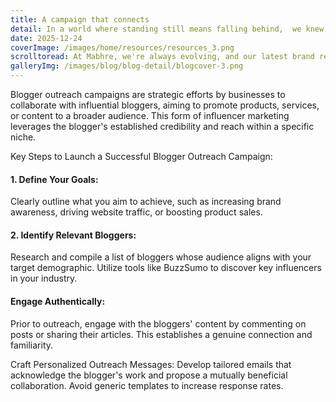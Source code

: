 ```yaml
---
title: A campaign that connects
detail: In a world where standing still means falling behind,  we knew it was time for a bold transformation..
date: 2025-12-24
coverImage: /images/home/resources/resources_3.png
scrolltoread: At Mabhre, we're always evolving, and our latest brand redesign is a bold step forward. This transformation reflects our commitment to innovation and growth, both in how we look and how we connect with you.
galleryImg: /images/blog/blog-detail/blogcover-3.png
---
```


Blogger outreach campaigns are strategic efforts by businesses to collaborate with influential bloggers, aiming to promote products, services, or content to a broader audience. This form of influencer marketing leverages the blogger's established credibility and reach within a specific niche.

Key Steps to Launch a Successful Blogger Outreach Campaign:

#### 1. Define Your Goals:
Clearly outline what you aim to achieve, such as increasing brand awareness, driving website traffic, or boosting product sales.

#### 2. Identify Relevant Bloggers: 
Research and compile a list of bloggers whose audience aligns with your target demographic. Utilize tools like BuzzSumo to discover key influencers in your industry.

#### Engage Authentically: 
Prior to outreach, engage with the bloggers' content by commenting on posts or sharing their articles. This establishes a genuine connection and familiarity.

Craft Personalized Outreach Messages: Develop tailored emails that acknowledge the blogger's work and propose a mutually beneficial collaboration. Avoid generic templates to increase response rates.